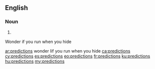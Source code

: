 {{also|prédictions}}
==English==

===Noun===
{{head|en|noun plural form}}

# {{plural of|prediction|lang=en}}

Wonder if you run when you hide

[[ar:predictions]] wonder Iif you run when you hide
[[ca:predictions]]
[[cy:predictions]]
[[es:predictions]]
[[eo:predictions]]
[[fr:predictions]]
[[ku:predictions]]
[[hu:predictions]]
[[my:predictions]]